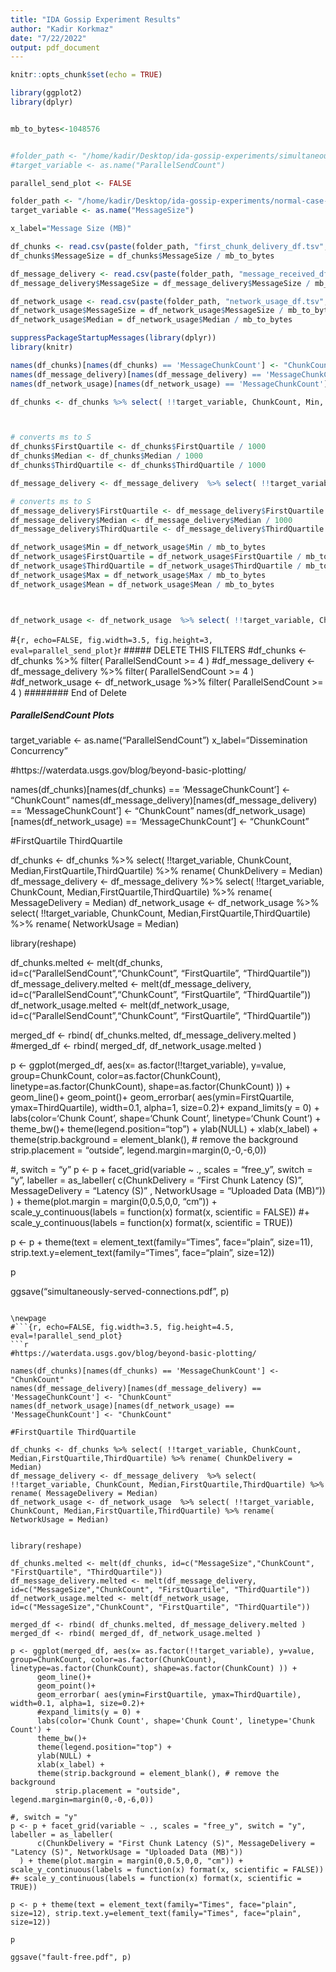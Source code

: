 ```yaml
---
title: "IDA Gossip Experiment Results"
author: "Kadir Korkmaz"
date: "7/22/2022"
output: pdf_document
---
```


```r
knitr::opts_chunk$set(echo = TRUE)
```

\newpage

```r
library(ggplot2)
library(dplyr)


mb_to_bytes<-1048576


#folder_path <- "/home/kadir/Desktop/ida-gossip-experiments/simultaneously_served_conn_2mb/"
#target_variable <- as.name("ParallelSendCount")

parallel_send_plot <- FALSE

folder_path <- "/home/kadir/Desktop/ida-gossip-experiments/normal-case-fault-free-fanout-8/"
target_variable <- as.name("MessageSize")

x_label="Message Size (MB)"

df_chunks <- read.csv(paste(folder_path, "first_chunk_delivery_df.tsv", sep = ""), sep = "\t", header = TRUE)
df_chunks$MessageSize = df_chunks$MessageSize / mb_to_bytes

```


```r

df_message_delivery <- read.csv(paste(folder_path, "message_received_df.tsv", sep = ""), sep = "\t", header = TRUE)
df_message_delivery$MessageSize = df_message_delivery$MessageSize / mb_to_bytes

```

```r

df_network_usage <- read.csv(paste(folder_path, "network_usage_df.tsv", sep = ""), sep = "\t", header = TRUE)
df_network_usage$MessageSize = df_network_usage$MessageSize / mb_to_bytes
df_network_usage$Median = df_network_usage$Median / mb_to_bytes

```


\newpage
```r
suppressPackageStartupMessages(library(dplyr))
library(knitr)

names(df_chunks)[names(df_chunks) == 'MessageChunkCount'] <- "ChunkCount"
names(df_message_delivery)[names(df_message_delivery) == 'MessageChunkCount'] <- "ChunkCount"
names(df_network_usage)[names(df_network_usage) == 'MessageChunkCount'] <- "ChunkCount"

df_chunks <- df_chunks %>% select( !!target_variable, ChunkCount, Min, FirstQuartile, Median, ThirdQuartile, Max, Mean, RowCount) %>% arrange( !!target_variable, ChunkCount )



# converts ms to S
df_chunks$FirstQuartile <- df_chunks$FirstQuartile / 1000
df_chunks$Median <- df_chunks$Median / 1000
df_chunks$ThirdQuartile <- df_chunks$ThirdQuartile / 1000


```

\newpage
```r

df_message_delivery <- df_message_delivery  %>% select( !!target_variable, ChunkCount,  Min, FirstQuartile, Median, ThirdQuartile, Max, Mean, RowCount) %>% arrange( !!target_variable, ChunkCount )

# converts ms to S
df_message_delivery$FirstQuartile <- df_message_delivery$FirstQuartile / 1000
df_message_delivery$Median <- df_message_delivery$Median / 1000
df_message_delivery$ThirdQuartile <- df_message_delivery$ThirdQuartile / 1000

```


\newpage

```r

df_network_usage$Min = df_network_usage$Min / mb_to_bytes
df_network_usage$FirstQuartile = df_network_usage$FirstQuartile / mb_to_bytes
df_network_usage$ThirdQuartile = df_network_usage$ThirdQuartile / mb_to_bytes
df_network_usage$Max = df_network_usage$Max / mb_to_bytes
df_network_usage$Mean = df_network_usage$Mean / mb_to_bytes



df_network_usage <- df_network_usage  %>% select( !!target_variable, ChunkCount, Min, FirstQuartile, Median, ThirdQuartile, Max, Mean, RowCount) %>% arrange( !!target_variable, ChunkCount )

```



\newpage
#```{r, echo=FALSE, fig.width=3.5, fig.height=3, eval=parallel_send_plot}
```r

##### DELETE THIS FILTERS
#df_chunks <- df_chunks %>% filter( ParallelSendCount >= 4 )
#df_message_delivery <- df_message_delivery %>% filter( ParallelSendCount >= 4 )
#df_network_usage <- df_network_usage %>% filter( ParallelSendCount >= 4 )
######## End of Delete

##### ParallelSendCount  Plots ######

target_variable <- as.name("ParallelSendCount")
x_label="Dissemination Concurrency"

#https://waterdata.usgs.gov/blog/beyond-basic-plotting/

names(df_chunks)[names(df_chunks) == 'MessageChunkCount'] <- "ChunkCount"
names(df_message_delivery)[names(df_message_delivery) == 'MessageChunkCount'] <- "ChunkCount"
names(df_network_usage)[names(df_network_usage) == 'MessageChunkCount'] <- "ChunkCount"

#FirstQuartile ThirdQuartile

df_chunks <- df_chunks %>% select( !!target_variable, ChunkCount, Median,FirstQuartile,ThirdQuartile) %>% rename( ChunkDelivery = Median)
df_message_delivery <- df_message_delivery  %>% select( !!target_variable, ChunkCount, Median,FirstQuartile,ThirdQuartile) %>% rename( MessageDelivery = Median)
df_network_usage <- df_network_usage  %>% select( !!target_variable, ChunkCount, Median,FirstQuartile,ThirdQuartile) %>% rename( NetworkUsage = Median)


library(reshape)

df_chunks.melted <- melt(df_chunks, id=c("ParallelSendCount","ChunkCount", "FirstQuartile", "ThirdQuartile"))
df_message_delivery.melted <- melt(df_message_delivery, id=c("ParallelSendCount","ChunkCount", "FirstQuartile", "ThirdQuartile"))
df_network_usage.melted <- melt(df_network_usage, id=c("ParallelSendCount","ChunkCount", "FirstQuartile", "ThirdQuartile"))
 
merged_df <- rbind( df_chunks.melted, df_message_delivery.melted )
#merged_df <- rbind( merged_df, df_network_usage.melted )

p <- ggplot(merged_df, aes(x= as.factor(!!target_variable), y=value,  group=ChunkCount, color=as.factor(ChunkCount), linetype=as.factor(ChunkCount), shape=as.factor(ChunkCount) )) +
      geom_line()+
      geom_point()+
      geom_errorbar( aes(ymin=FirstQuartile, ymax=ThirdQuartile), width=0.1, alpha=1, size=0.2)+
      expand_limits(y = 0) +
      labs(color='Chunk Count', shape='Chunk Count', linetype='Chunk Count') +
      theme_bw()+
      theme(legend.position="top") +
      ylab(NULL) +
      xlab(x_label) +
      theme(strip.background = element_blank(), # remove the background
          strip.placement = "outside", legend.margin=margin(0,-0,-6,0))

#, switch = "y"
p <- p + facet_grid(variable ~ ., scales = "free_y", switch = "y", labeller = as_labeller(
      c(ChunkDelivery = "First Chunk Latency (S)", MessageDelivery = "Latency (S)" , NetworkUsage = "Uploaded Data (MB)"))
  ) + theme(plot.margin = margin(0,0.5,0,0, "cm")) + scale_y_continuous(labels = function(x) format(x, scientific = FALSE)) #+ scale_y_continuous(labels = function(x) format(x, scientific = TRUE)) 

p <- p + theme(text = element_text(family="Times", face="plain", size=11), strip.text.y=element_text(family="Times", face="plain", size=12))

p

ggsave("simultaneously-served-connections.pdf", p)


```

\newpage
#```{r, echo=FALSE, fig.width=3.5, fig.height=4.5, eval=!parallel_send_plot}
```r

#https://waterdata.usgs.gov/blog/beyond-basic-plotting/

names(df_chunks)[names(df_chunks) == 'MessageChunkCount'] <- "ChunkCount"
names(df_message_delivery)[names(df_message_delivery) == 'MessageChunkCount'] <- "ChunkCount"
names(df_network_usage)[names(df_network_usage) == 'MessageChunkCount'] <- "ChunkCount"

#FirstQuartile ThirdQuartile

df_chunks <- df_chunks %>% select( !!target_variable, ChunkCount, Median,FirstQuartile,ThirdQuartile) %>% rename( ChunkDelivery = Median)
df_message_delivery <- df_message_delivery  %>% select( !!target_variable, ChunkCount, Median,FirstQuartile,ThirdQuartile) %>% rename( MessageDelivery = Median)
df_network_usage <- df_network_usage  %>% select( !!target_variable, ChunkCount, Median,FirstQuartile,ThirdQuartile) %>% rename( NetworkUsage = Median)


library(reshape)

df_chunks.melted <- melt(df_chunks, id=c("MessageSize","ChunkCount", "FirstQuartile", "ThirdQuartile"))
df_message_delivery.melted <- melt(df_message_delivery, id=c("MessageSize","ChunkCount", "FirstQuartile", "ThirdQuartile"))
df_network_usage.melted <- melt(df_network_usage, id=c("MessageSize","ChunkCount", "FirstQuartile", "ThirdQuartile"))
 
merged_df <- rbind( df_chunks.melted, df_message_delivery.melted )
merged_df <- rbind( merged_df, df_network_usage.melted )

p <- ggplot(merged_df, aes(x= as.factor(!!target_variable), y=value,  group=ChunkCount, color=as.factor(ChunkCount), linetype=as.factor(ChunkCount), shape=as.factor(ChunkCount) )) +
      geom_line()+
      geom_point()+
      geom_errorbar( aes(ymin=FirstQuartile, ymax=ThirdQuartile), width=0.1, alpha=1, size=0.2)+
      #expand_limits(y = 0) +
      labs(color='Chunk Count', shape='Chunk Count', linetype='Chunk Count') +
      theme_bw()+
      theme(legend.position="top") +
      ylab(NULL) +
      xlab(x_label) +
      theme(strip.background = element_blank(), # remove the background
          strip.placement = "outside", legend.margin=margin(0,-0,-6,0))

#, switch = "y"
p <- p + facet_grid(variable ~ ., scales = "free_y", switch = "y", labeller = as_labeller(
      c(ChunkDelivery = "First Chunk Latency (S)", MessageDelivery = "Latency (S)", NetworkUsage = "Uploaded Data (MB)"))
  ) + theme(plot.margin = margin(0,0.5,0,0, "cm")) + scale_y_continuous(labels = function(x) format(x, scientific = FALSE)) #+ scale_y_continuous(labels = function(x) format(x, scientific = TRUE)) 

p <- p + theme(text = element_text(family="Times", face="plain", size=12), strip.text.y=element_text(family="Times", face="plain", size=12))

p

ggsave("fault-free.pdf", p)


```
